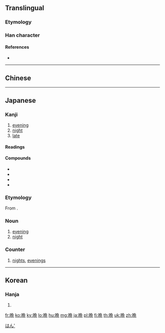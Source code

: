 {{also|晚|睌}}
{{character info/new|image=gw u6669.svg}}
==Translingual==

===Etymology===
{{Han compound|日|免|ls=ic}}

===Han character===
{{Han char|rn=72|rad=日|as=08|sn=12|four=|canj=ANAU,XXANA|ids=⿰日免}}

====References====
* {{Han ref|kx=0497.311|dkj=14030|dj=0861.210|hdz=21514.040|uh=6669|ud=26217}}

----

==Chinese==
{{zh-see|晚|v}}

----

==Japanese==
{{ja-forms|晩|[[晚]]|[[晚]]}}

===Kanji===
{{ja-kanji|grade=6|rs=日08}}

# [[evening]]
# [[night]]
# [[late]]

====Readings====
{{ja-readings
|goon=[[もん]] (mon)
|kanon=[[ばん]] (ban)
|kun=[[くれ]] (kure), [[おそい|おそ-い]] ([[晚い|晚-い]], oso-i)
}}

====Compounds====
{{der-top}}
* {{ja-r|晩ごはん|ばんごはん|gloss=[[dinner]], evening meal}}
* {{ja-r|晩食|ばんしょく|gloss=dinner, evening meal}}
* {{ja-r|晩飯|ばんめし|gloss=dinner, evening meal}}
* {{ja-r|晩冬|ばんとう|gloss=late winter}}
{{der-bottom}}

===Etymology===
From {{etyl|zhx|ja|sort=はん'}} {{m|zh|晩}}.

===Noun===
{{ja-noun|ばん|kyu=晚}}

# [[evening]]
# [[night]]
#: {{ja-usex|'''晩'''の内に雪が降りました。|'''ばん''' の うち に ゆき が ふりました。|Snow fell during the '''night'''.}}

===Counter===
{{ja-pos|ばん|counter}}

# [[night]]s, [[evening]]s

[[Category:1000 Japanese basic words|はん']]

----

==Korean==

===Hanja===

{{ko-hanja|hangeul=만|rv=man}}

# {{defn|lang=ko}}

[[fr:晩]]
[[ko:晩]]
[[ky:晩]]
[[lo:晩]]
[[hu:晩]]
[[mg:晩]]
[[ja:晩]]
[[pl:晩]]
[[fi:晩]]
[[th:晩]]
[[uk:晩]]
[[zh:晩]]